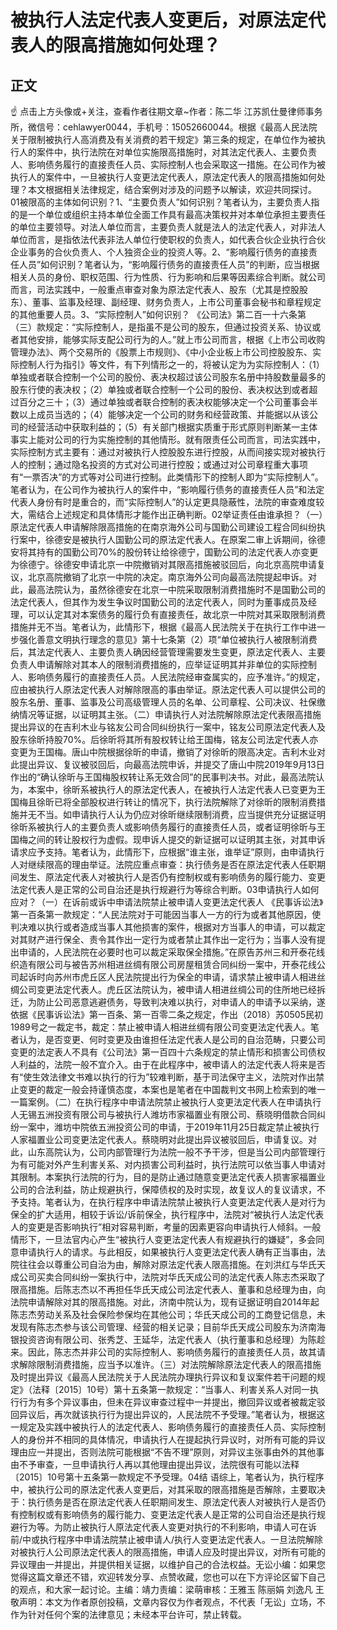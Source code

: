 # 被执行人法定代表人变更后，对原法定代表人的限高措施如何处理？
## 正文
☝ 点击上方头像或+关注，查看作者往期文章~作者：陈二华 江苏凯仕曼律师事务所，微信号：cehlawyer0044，手机号：15052660044。根据《最高人民法院关于限制被执行人高消费及有关消费的若干规定》第三条的规定，在单位作为被执行人的案件中，执行法院在对单位实施限高措施时，对其法定代表人、主要负责人、影响债务履行的直接责任人员、实际控制人也会采取这一措施。在公司作为被执行人的案件中，一旦被执行人变更法定代表人，原法定代表人的限高措施如何处理？本文根据相关法律规定，结合案例对涉及的问题予以解读，欢迎共同探讨。01被限高的主体如何识别？1、“主要负责人”如何识别？笔者认为，主要负责人指的是一个单位或组织主持本单位全面工作具有最高决策权并对本单位承担主要责任的单位主要领导。对法人单位而言，主要负责人就是法人的法定代表人，对非法人单位而言，是指依法代表非法人单位行使职权的负责人，如代表合伙企业执行合伙企业事务的合伙负责人、个人独资企业的投资人等。2、“影响履行债务的直接责任人员”如何识别？笔者认为，“影响履行债务的直接责任人员”的判断，应当根据相关人员的身份、职权范围、行为性质、行为影响和后果等因素综合判断。就公司而言，司法实践中，一般重点审查对象为原法定代表人、股东（尤其是控股股东）、董事、监事及经理、副经理、财务负责人，上市公司董事会秘书和章程规定的其他重要人员。3、“实际控制人”如何识别？ 《公司法》第二百一十六条第（三）款规定：“实际控制人，是指虽不是公司的股东，但通过投资关系、协议或者其他安排，能够实际支配公司行为的人。”就上市公司而言，根据《上市公司收购管理办法》、两个交易所的《股票上市规则》、《中小企业板上市公司控股股东、实际控制人行为指引》等文件，有下列情形之一的，将被认定为为实际控制人：（1）单独或者联合控制一个公司的股份、表决权超过该公司股东名册中持股数量最多的股东行使的表决权；（2）单独或者联合控制一个公司的股份、表决权达到或者超过百分之三十；（3）通过单独或者联合控制的表决权能够决定一个公司董事会半数以上成员当选的；（4）能够决定一个公司的财务和经营政策、并能据以从该公司的经营活动中获取利益的；（5）有关部门根据实质重于形式原则判断某一主体事实上能对公司的行为实施控制的其他情形。就有限责任公司而言，司法实践中，实际控制方式主要有：通过对被执行人控股股东进行控股，从而间接实现对被执行人的控制；通过隐名投资的方式对公司进行控股；或通过对公司章程重大事项有“一票否决”的方式等对公司进行控制。此类情形下的控制人即为“实际控制人”。笔者认为，在公司作为被执行人的案件中，“影响履行债务的直接责任人员”和法定代表人身份有时是重合的，而“实际控制人”的认定更具隐蔽性，法院的审查难度较大，需结合上述规定和具体情形才能作出正确判断。02举证责任由谁承担？（一）原法定代表人申请解除限高措施的在南京海外公司与国勤公司建设工程合同纠纷执行案中，徐德安是被执行人国勤公司的原法定代表人。在原案二审上诉期间，徐德安将其持有的国勤公司70%的股份转让给徐德宁，国勤公司的法定代表人亦变更为徐德宁。徐德安申请北京一中院撤销对其限高措施被驳回后，向北京高院申请复议，北京高院撤销了北京一中院的决定。南京海外公司向最高法院提起申诉。对此，最高法院认为，虽然徐德安在北京一中院采取限制消费措施时不是国勤公司的法定代表人，但其作为发生争议时国勤公司的法定代表人，同时为董事成员及经理，可以认定其对本案债务的履行负有直接责任，故北京一中院对其采取限制消费措施并无不当。笔者认为，此情形下，根据《最高人民法院关于在执行工作中进一步强化善意文明执行理念的意见》第十七条第（2）项“单位被执行人被限制消费后，其法定代表人、主要负责人确因经营管理需要发生变更，原法定代表人、主要负责人申请解除对其本人的限制消费措施的，应举证证明其并非单位的实际控制人、影响债务履行的直接责任人员。人民法院经审查属实的，应予准许。”的规定，应由被执行人原法定代表人对解除限高的事由举证。原法定代表人可以提供公司的股东名册、董事、监事及公司高级管理人员的名单、公司章程、公司决议、社保缴纳情况等证据，以证明其主张。（二）申请执行人对法院解除原法定代表限高措施提出异议的在吉利木业与铭友公司合同纠纷执行一案中，铭友公司原法定代表人及股东徐昕持股70%。后徐昕将其所有股权转让给王国梅，铭友公司法定代表人亦变更为王国梅。唐山中院根据徐昕的申请，撤销了对徐昕的限高决定。吉利木业对此提出异议、复议被驳回后，向最高法院申诉，并提交了唐山中院2019年9月13日作出的“确认徐昕与王国梅股权转让系无效合同”的民事判决书。对此，最高法院认为，本案中，徐昕系被执行人的原法定代表人，在被执行人法定代表人已变更为王国梅且徐昕已将全部股权进行转让的情况下，执行法院解除了对徐昕的限制消费措施并无不当。如申请执行人认为仍应对徐昕继续限制消费，应当提供充分证据证明徐昕系被执行人的主要负责人或影响债务履行的直接责任人员，或者证明徐昕与王国梅之间的转让股权行为虚假。现申诉人提交的新证据可以证明其主张，对其申诉请求应予支持。笔者认为，此情形下，应根据“谁主张，谁举证”原则，由申请执行人对继续限高的理由举证。法院应重点审查：执行债务是否在原法定代表人任职期间发生、原法定代表人对被执行人是否仍有控制权或有影响债务的履行能力、变更法定代表人是正常的公司自治还是执行规避行为等综合判断。03申请执行人如何应对？（一）在诉前或诉中申请法院禁止被申请人变更法定代表人 《民事诉讼法》第一百条第一款规定：“人民法院对于可能因当事人一方的行为或者其他原因，使判决难以执行或者造成当事人其他损害的案件，根据对方当事人的申请，可以裁定对其财产进行保全、责令其作出一定行为或者禁止其作出一定行为；当事人没有提出申请的，人民法院在必要时也可以裁定采取保全措施。”在原告苏州三和开泰花线织造有限公司与被告苏州相进丝绸有限公司房屋租赁合同纠纷一案中，开泰花线公司起诉时向苏州市虎丘区人民法院提出行为保全的申请，请求禁止被申请人相进丝绸公司变更法定代表人。虎丘区法院认为，被申请人相进丝绸公司的住所地已经拆迁，为防止公司恶意逃避债务，导致判决难以执行，对申请人的申请予以采纳，遂依据《民事诉讼法》第一百条、第一百零二条之规定，作出（2018）苏0505民初1989号之一裁定书，裁定：禁止被申请人相进丝绸有限公司变更法定代表人。笔者认为，是否变更、何时变更及由谁担任法定代表人是公司的自治范畴，只要公司变更的法定表人不具有《公司法》第一百四十六条规定的禁止情形和损害公司债权人利益的，法院一般不宜介入。由于在此程序中，被申请人的法定代表人将来是否有“使生效法律文书难以执行的行为”较难判断，基于司法保守主义，法院对作出禁止变更的裁定一般会持谨慎态度，本案也是笔者在中国裁判文书网上检索到的唯一一篇案例。（二）在执行程序中申请法院禁止被执行人变更法定代表人在申请执行人无锡五洲投资有限公司与被执行人潍坊市家福置业有限公司、蔡晓明借款合同纠纷一案中，潍坊中院依五洲投资公司的申请，于2019年11月25日裁定禁止被执行人家福置业公司变更法定代表人。蔡晓明对此提出异议被驳回后，申请复议。对此，山东高院认为，公司内部管理行为法院一般不予干涉，但是当公司内部管理行为有可能对外产生利害关系、对内损害公司利益时，执行法院可以依当事人申请对其限制。本案执行法院的行为，目的是防止通过随意变更法定代表人损害家福置业公司的合法利益，防止规避执行，保障债权的及时实现，故复议人的复议请求，不予支持。笔者认为，在执行程序中申请法院禁止被执行人变更法定代表人是对行为保全的扩大适用，相较于诉讼/诉前保全，执行程序中，法院对“被执行人法定代表人的变更是否影响执行”相对容易判断，考量的因素更容向申请执行人倾斜。一般情形下，一旦法官内心产生“被执行人变更法定代表人有规避执行的嫌疑”，多会同意申请执行人的请求。与此相反，如果被执行人变更法定代表人确有正当事由，法院往往会以尊重公司自治为由，解除对原法定代表人限高措施。在刘洪红与华氏天成公司买卖合同纠纷一案执行中，法院对华氏天成公司的法定代表人陈志杰采取了限高措施。后陈志杰以不再担任华氏天成公司法定代表人、董事和总经理为由，向法院申请解除对其的限高措施。对此，济南中院认为，现有证据证明自2014年起陈志杰劳动关系及社会保险参保均在其他公司；华氏天成公司的工商登记信息，未发现有陈志杰参与该公司管理、经营的相关记录；目前华氏天成公司股东为济南海银投资咨询有限公司、张秀芝、王延华，法定代表人（执行董事和总经理）为陈趁来。因此，陈志杰并非公司的实际控制人、影响债务履行的直接责任人员，故其请求解除限制消费措施，应当予以准许。（三）对法院解除原法定代表人的限高措施及时提出异议《最高人民法院关于人民法院办理执行异议和复议案件若干问题的规定》（法释〔2015〕10号）第十五条第一款规定：“当事人、利害关系人对同一执行行为有多个异议事由，但未在异议审查过程中一并提出，撤回异议或者被裁定驳回异议后，再次就该执行行为提出异议的，人民法院不予受理。”笔者认为，根据这一规定及实践中被执行人的法定代表人、影响债务履行的直接责任人员、实际控制人的身份并不相同的具体情况，申请执行人在提起执行异议时，对所有可能的异议理由应一并提出，否则法院可能根据“不告不理”原则，对异议主张事由外的其他事由不予审查，一旦申请执行人再以其他理由提出异议，法院很有可能以法释〔2015〕10号第十五条第一款规定不予受理。04结 语综上，笔者认为，执行程序中，被执行公司的原法定代表人变更后，对其采取的限高措施是否解除，主要取决于：执行债务是否在原法定代表人任职期间发生、原法定代表人对被执行人是否仍有控制权或有影响债务的履行能力、变更法定代表人是正常的公司自治还是执行规避行为等。为防止被执行人原法定代表人变更对执行的不利影响，申请人可在诉前/中或执行程序中申请法院禁止被申请人/执行人变更法定代表人。一旦法院解除对被执行人公司原法定代表人的限高措施，申请人应及时提出异议，对所有可能的异议理由一并提出，并提供相关证据，以维护自己的合法权益。无讼小编：如果您觉得这篇文章还不错，欢迎转发分享、点赞收藏，您也可以在下方评论区留下自己的观点，和大家一起讨论。主编：靖力责编：梁萌审核：王雅玉 陈丽娟 刘逸凡 王敬声明：本文为作者原创投稿，文章内容仅为作者观点，不代表「无讼」立场，不作为针对任何个案的法律意见；未经本平台许可，禁止转载。